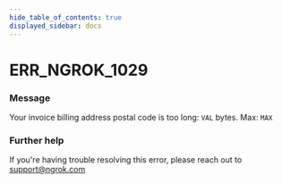 ```yaml
---
hide_table_of_contents: true
displayed_sidebar: docs
---
```



# ERR_NGROK_1029

### Message
Your invoice billing address postal code is too long: `VAL` bytes. Max: `MAX`

<ErrorDetails error='err_ngrok_1029' />


### Further help
If you're having trouble resolving this error, please reach out to [support@ngrok.com](mailto:support@ngrok.com?subject=Help%20with%20ERR_NGROK_1029)

